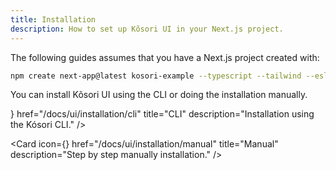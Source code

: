 ```yaml
---
title: Installation
description: How to set up Kõsori UI in your Next.js project.
---
```



The following guides assumes that you have a Next.js project created with:

```bash
npm create next-app@latest kosori-example --typescript --tailwind --eslint
```

You can install Kõsori UI using the CLI or doing the installation manually.

<Cards>
  <Card
    icon={<Terminal />}
    href="/docs/ui/installation/cli"
    title="CLI"
    description="Installation using the Kósori CLI."
  />

  <Card
    icon={<Footprints />}
    href="/docs/ui/installation/manual"
    title="Manual"
    description="Step by step manually installation."
  />
</Cards>
